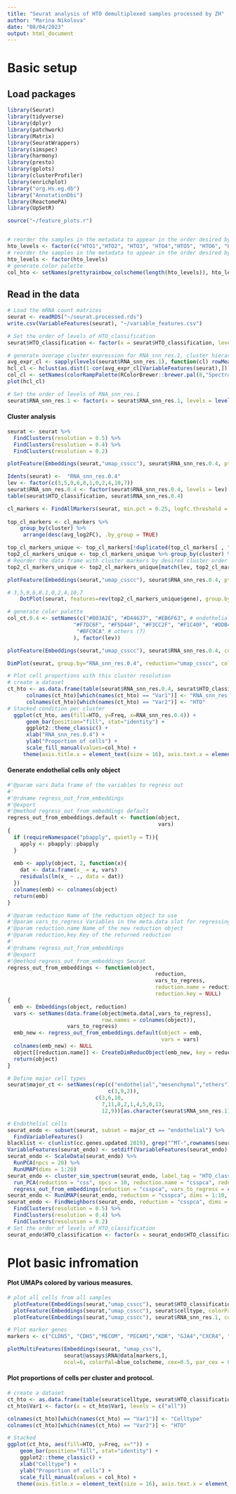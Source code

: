 ```yaml
---
title: "Seurat analysis of HTO demultiplexed samples processed by ZH"
author: "Marina Nikolova"
date: "08/04/2023"
output: html_document
---
```


# Basic setup
## Load packages
```r

library(Seurat)
library(tidyverse)
library(dplyr)
library(patchwork)
library(Matrix)
library(SeuratWrappers)
library(simspec)
library(harmony)
library(presto)
library(gplots)
library(clusterProfiler)
library(enrichplot)
library("org.Hs.eg.db")
library("AnnotationDbi")
library(ReactomePA)
library(UpSetR)

source("~/feature_plots.r")


# reorder the samples in the metadata to appear in the order desired by us
hto_levels <- factor(c("HTO1","HTO2", "HTO3", "HTO4","HTO5", "HTO6", "HTO7","HTO8", "HTO9", "HTO10", "HTO12", "HTO13"))
# reorder the samples in the metadata to appear in the order desired by us
hto_levels <- factor(hto_levels)
# generate color palette
col_hto <- setNames(prettyrainbow_colscheme(length(hto_levels)), hto_levels)

```

## Read in the data
```r

# Load the mRNA count matrices
seurat <- readRDS("~/seurat.processed.rds")
write.csv(VariableFeatures(seurat), "~/variable_features.csv")

# Set the order of levels of HTO_classification
seurat$HTO_classification <- factor(x = seurat$HTO_classification, levels = hto_levels)

# generate average cluster expression for RNA_snn_res.1, cluster hierarchically and set colors
avg_expr_cl <- sapply(levels(seurat$RNA_snn_res.1), function(cl) rowMeans(seurat@assays$RNA@data[,which(seurat$RNA_snn_res.1 == cl)]))
hcl_cl <- hclust(as.dist(1-cor(avg_expr_cl[VariableFeatures(seurat),])), method="ward.D2")
col_cl <- setNames(colorRampPalette(RColorBrewer::brewer.pal(8,"Spectral"))(length(levels(seurat$RNA_snn_res.1))), levels(seurat$RNA_snn_res.1)[hcl_cl$order])
plot(hcl_cl)

# Set the order of levels of RNA_snn_res.1
seurat$RNA_snn_res.1 <- factor(x = seurat$RNA_snn_res.1, levels = levels(seurat$RNA_snn_res.1)[hcl_cl$order])

```

#### Cluster analysis
```r

seurat <- seurat %>%
  FindClusters(resolution = 0.5) %>%
  FindClusters(resolution = 0.4) %>%
  FindClusters(resolution = 0.2)

plotFeature(Embeddings(seurat,"umap_csscc"), seurat$RNA_snn_res.0.4, pt_border = T, lwd_border = 0.1, cex=0.5, do_legend = F)

Idents(seurat) <-  "RNA_snn_res.0.4"
lev <- factor(c(3,5,9,6,8,1,0,2,4,10,7))
seurat$RNA_snn_res.0.4 <- factor(seurat$RNA_snn_res.0.4, levels = lev)
table(seurat$HTO_classification, seurat$RNA_snn_res.0.4)

cl_markers <- FindAllMarkers(seurat, min.pct = 0.25, logfc.threshold = log(1.2))
  
top_cl_markers <- cl_markers %>%
    group_by(cluster) %>%
     arrange(desc(avg_log2FC), .by_group = TRUE)

top_cl_markers_unique <- top_cl_markers[!duplicated(top_cl_markers[ , "gene"]), ]  # Delete rows
top2_cl_markers_unique <- top_cl_markers_unique %>% group_by(cluster) %>% slice_max(n = 2, order_by = avg_log2FC)
# Reorder the data frame with cluster markers by desired cluster order (levels)
top2_cl_markers_unique <- top2_cl_markers_unique[match(lev, top2_cl_markers_unique$cluster),]

plotFeature(Embeddings(seurat,"umap_csscc"), seurat$RNA_snn_res.0.4, pt_border = T, lwd_border = 0.1, cex=0.5, do_legend = F, do_label = T)

# 3,5,9,6,8,1,0,2,4,10,7
    DotPlot(seurat, features=rev(top2_cl_markers_unique$gene), group.by = "RNA_snn_res.0.4", cols = c("gray", "black")) + RotatedAxis() + coord_flip()

# generate color palette
col_ct.0.4 <- setNames(c("#B03A2E", "#D44637", "#EB6F63", # endothelial cells (3,5,90)
                     "#F7DC6F", "#F5D44F", "#F3CC2F", "#F1C40F", "#DDB40D", "#CAA40C","#B7950B", # mural cells (6,8,1,0,2,4,10)
                      "#BFC9CA" # others (7)
                     ), factor(lev))

plotFeature(Embeddings(seurat,"umap_csscc"), seurat$RNA_snn_res.0.4, colorPal=col_ct.0.4, pt_border = T, lwd_border = 0.1, cex=0.5, do_legend = F)

DimPlot(seurat, group.by="RNA_snn_res.0.4", reduction="umap_csscc", cols = col_ct.0.4, pt.size = 0.4, label = T) & NoAxes()

# Plot cell proportions with this cluster resolution
# create a dataset
ct_hto <- as.data.frame(table(seurat$RNA_snn_res.0.4, seurat$HTO_classification))
      colnames(ct_hto)[which(names(ct_hto) == "Var1")] <- "RNA_snn_res.0.4"
      colnames(ct_hto)[which(names(ct_hto) == "Var2")] <- "HTO"
# Stacked condition per cluster
  ggplot(ct_hto, aes(fill=HTO, y=Freq, x=RNA_snn_res.0.4)) + 
      geom_bar(position="fill", stat="identity") + 
      ggplot2::theme_classic() + 
      xlab("RNA_snn_res.0.4") + 
      ylab("Proportion of cells") +
      scale_fill_manual(values=col_hto) +
     theme(axis.title.x = element_text(size = 16), axis.text.x = element_text(size = 13, angle = 45, hjust = 1), axis.title.y = element_text(size = 16), axis.text.y = element_text(size = 16)) 

```

#### Generate endothelial cells only object
```r

#'@param vars Data frame of the variables to regress out
#'
#'@rdname regress_out_from_embeddings
#'@export
#'@method regress_out_from_embeddings default
regress_out_from_embeddings.default <- function(object,
                                                vars)
{
  if (requireNamespace("pbapply", quietly = T)){
    apply <- pbapply::pbapply
  }
  
  emb <- apply(object, 2, function(x){
    dat <- data.frame(x_ = x, vars)
    residuals(lm(x_ ~ ., data = dat))
  })
  colnames(emb) <- colnames(object)
  return(emb)
}

#'@param reduction Name of the reduction object to use
#'@param vars_to_regress Variables in the meta.data slot for regressing out
#'@param reduction.name Name of the new reduction object
#'@param reduction,key Key of the returned reduction
#'
#'@rdname regress_out_from_embeddings
#'@export
#'@method regress_out_from_embeddings Seurat
regress_out_from_embeddings <- function(object,
                                               reduction,
                                               vars_to_regress,
                                               reduction.name = reduction,
                                               reduction.key = NULL)
{
  emb <- Embeddings(object, reduction)
  vars <- setNames(data.frame(object@meta.data[,vars_to_regress],
                              row.names = colnames(object)),
                   vars_to_regress)
  emb_new <- regress_out_from_embeddings.default(object = emb,
                                                 vars = vars)
  colnames(emb_new) <- NULL
  object[[reduction.name]] <- CreateDimReducObject(emb_new, key = reduction.key, assay = object[[reduction]]@assay.used)
  return(object)
}

# Define major cell types
seurat$major_ct <- setNames(rep(c("endothelial","mesenchymal","others"),
                                c(3,9,2)),
                            c(3,6,10,
                              7,11,8,2,1,4,5,0,13,
                              12,9))[as.character(seurat$RNA_snn_res.1)]

# Endothelial cells
seurat_endo <- subset(seurat, subset = major_ct == "endothelial") %>%
  FindVariableFeatures()
blacklist <- c(unlist(cc.genes.updated.2019), grep("^MT-",rownames(seurat_endo),value=T), read.table("~/Databases/Gene_lists/RPgenes_bak.txt")[,1])
VariableFeatures(seurat_endo) <- setdiff(VariableFeatures(seurat_endo), blacklist)
seurat_endo <- ScaleData(seurat_endo) %>%
  RunPCA(npcs = 20) %>%
  RunUMAP(dims = 1:20)
seurat_endo <- cluster_sim_spectrum(seurat_endo, label_tag = "HTO_classification", cluster_resolution = 1) %>%
  run_PCA(reduction = "css", npcs = 10, reduction.name = "csspca", reduction.key="CSSPCA_") %>%
  regress_out_from_embeddings(reduction = "csspca", vars_to_regress = c("G2M.Score","S.Score"), reduction.name = "csspca_cc", reduction.key = "CSSPCACC_")
seurat_endo <- RunUMAP(seurat_endo, reduction = "csspca", dims = 1:10, reduction.name = "umap_css", reduction.key = "UMAPCSS_")
seurat_endo <- FindNeighbors(seurat_endo, reduction = "csspca", dims = 1:10) %>%
  FindClusters(resolution = 0.5) %>%
  FindClusters(resolution = 0.4) %>%
  FindClusters(resolution = 0.2)
# Set the order of levels of HTO_classification
seurat_endo$HTO_classification <- factor(x = seurat_endo$HTO_classification, levels = hto_levels)

```


# Plot basic infromation

#### Plot UMAPs colored by various measures.

```r

# plot all cells from all samples
  plotFeature(Embeddings(seurat,"umap_csscc"), seurat$HTO_classification, colorPal=col_hto, pt_border = T, lwd_border = 0.1, cex=0.5, do_legend = F)
  plotFeature(Embeddings(seurat,"umap_csscc"), seurat$celltype, colorPal=col_ct, pt_border = T, lwd_border = 0.1, cex=0.5, do_legend = F)
  plotFeature(Embeddings(seurat,"umap_csscc"), seurat$RNA_snn_res.1, colorPal=col_cl, pt_border = T, lwd_border = 0.1, cex=0.5, do_legend = F)

# Plot marker genes
markers <- c("CLDN5", "CDH5","MECOM", "PECAM1","KDR", "GJA4","CXCR4", "APLNR", "NR2F2","VWF","MFSD2A","SLC16A1","PLVAP","ESM1","HEY1", "IGFBP3","CSPG4","PDGFRB","KCNJ8", "ANPEP", "MCAM", "ACTA2","TAGLN","DCN", "DLK1","LUM","PAX8","PAX6","MKI67","COL1A1")

plotMultiFeatures(Embeddings(seurat, "umap_css"),
                  seurat@assays$RNA@data[markers,],
                  ncol=6, colorPal=blue_colscheme, cex=0.5, par_cex = 0.8, mar = c(1,1,2,2), cex.main=1, sort_by_value=T)

```

#### Plot proportions of cells per cluster and protocol.
```r

# create a dataset
ct_hto <- as.data.frame(table(seurat$celltype, seurat$HTO_classification))
ct_hto$Var1 <- factor(x = ct_hto$Var1, levels = c("all"))

colnames(ct_hto)[which(names(ct_hto) == "Var1")] <- "Celltype"
colnames(ct_hto)[which(names(ct_hto) == "Var2")] <- "HTO"

# Stacked
ggplot(ct_hto, aes(fill=HTO, y=Freq, x="")) +
    geom_bar(position="fill", stat="identity") +
    ggplot2::theme_classic() +
    xlab("Celltype") +
    ylab("Proportion of cells") +
    scale_fill_manual(values = col_hto) +
   theme(axis.title.x = element_text(size = 16), axis.text.x = element_text(size = 13, angle = 45, hjust = 1), axis.title.y = element_text(size = 16), axis.text.y = element_text(size = 16))

```
